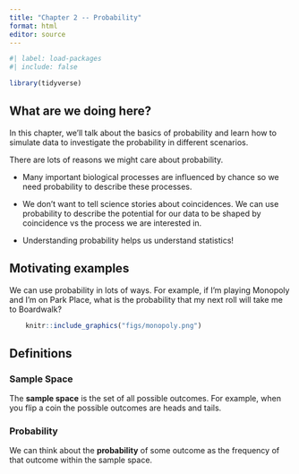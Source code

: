 ```yaml
---
title: "Chapter 2 -- Probability"
format: html
editor: source
---
```


```r
#| label: load-packages
#| include: false

library(tidyverse)
```

## What are we doing here?

In this chapter, we'll talk about the basics of probability and learn how to simulate data to investigate the probability in different scenarios.

There are lots of reasons we might care about probability.

-   Many important biological processes are influenced by chance so we need probability to describe these processes.

-   We don't want to tell science stories about coincidences. We can use probability to describe the potential for our data to be shaped by coincidence vs the process we are interested in.

-   Understanding probability helps us understand statistics!


## Motivating examples


 We can use probability in lots of ways. For example, if I'm playing Monopoly and I'm on Park Place, what is the probability that my next roll will take me to Boardwalk?

```r
	knitr::include_graphics("figs/monopoly.png")
```




## Definitions

### Sample Space

The **sample space** is the set of all possible outcomes. For example, when you flip a coin the possible outcomes are heads and tails.


### Probability

We can think about the **probability** of some outcome as the frequency of that outcome within the sample space.  
